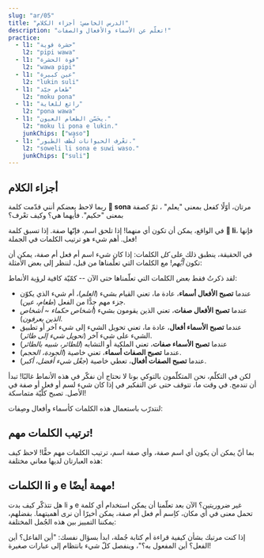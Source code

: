 ```yaml
---
slug: "ar/05"
title: "الدرس الخامس: أجزاء الكلام"
description: "تعلّم عن الأسماء والأفعال والصفات!"
practice:
  - l1: "حشرة قوية"
    l2: "pipi wawa"
  - l1: "قوة الحشرة"
    l2: "wawa pipi"
  - l1: "عين كبيرة"
    l2: "lukin suli"
  - l1: "طعام جيّد"
    l2: "moku pona"
  - l1: "رائع للغاية"
    l2: "pona wawa"
  - l1: "يحَسّن الطعام العيون."
    l2: "moku li pona e lukin."
    junkChips: ["waso"]
  - l1: "تعْرف الحيوانات لُطف الطيور."
    l2: "soweli li sona e suwi waso."
    junkChips: ["suli"]
---
```



## أجزاء الكلام

ربما لاحظ بعضكم أنني قدّمت كلمة **󱥡 sona** مرتان، أوّلًا كفعل بمعنى "يعلم" ، ثمّ كصفة بمعنى "حكيم". فأيهما هي؟ وكيف تعْرف؟

في الواقع، يمكن أن تكون أي منهما! إذا تلحق اسم، فإنّها صفة. إذا تسبق كلمة **󱤧 li**، فإنها فعل. أهم شيء هو ترتيب الكلمات في الجملة!

في الحقيقة، ينطبق ذلك على _كل_ الكلمات: إذا كان شيء اسم أم فعل أم صفة، يمكن أن تكون _أيُّهم_! مع الكلمات التي تعلّمناها من قبل، لننظر إلى بعض الأمثلة:

<List>
  <Word sl="lukin" m="اسم: عين؛ فعل: الرؤية، النظر" />
  <Word sl="moku" m="اسم: طعام؛ فعل: الأكل، الشرب" />
  <Word sl="sona" m="اسم: عِلم، حكمة؛ فعل: العلم، المعرفة؛ صفة: عليم، مثقّف، حكيم" />
  <Word sl="suli" m="اسم: حجم؛ فعل: جعْل شيء أكبر، التشديد؛ صفة: كبير، عظيم، مهم" />
  <Word sl="pona" m="اسم: جودة؛ فعل: جعْل شيء أفضل؛ صفة: جيّد" />
  <Word sl="waso" m="اسم: طائر؛ فعل: تحويل شيء إلى طائر؛ صفة: للطائر، شبيه بالطائر" />
</List>

لقد ذكرتُ فقط *بعض* الكلمات التي تعلّمناها حتى الآن -- كمّيّة كافية لرؤية الأنماط:
* عندما **تصبح الأفعال أسماء**، عادة ما، تعني القيام بشيء (*العلم*)، أم شيء الذي يكوّن جزء مهم جدًّا من الفعل (*طعام، عين*).
* عندما **تصبح الأفعال صفات**، تعني الذين يقومون بشيء (*أشخاص حكماء ~ أشخاص الذين يعرفون*).
* عندما **تصبح الأسماء أفعال**، عادة ما، تعني تحويل الشيء إلى شيء آخر أو تطبيق الشيء على شيء آخر (*تحويل شيء إلى طائر*).
* عندما **تصبح الأسماء صفات**، تعني الملكية أو التشابه (*للطائر، شبيه بالطائر*)
* عندما **تصبح الصفات أسماء**، تعني خاصية (*الجودة، الحجم*).
* عندما **تصبح الصفات أفعال**، تعطي خاصية (*جعْل شيء أفضل، أكبر*).

لكن في التكلّم، نحن المتكلّمون بالتوكي بونا لا نحتاج أن نفكّر في هذه الأنماط غالبًا! تبدأ أن تندمج. في وقت ما، تتوقف حتى عن التفكير في إذا كان شيء لسم أو فعل أو صفة في الأصل. تصبح كلّيّة متماسكة!

لنتدرّب باستعمال هذه الكلمات كأسماء وأفعال وصِفات:

<List>
  <Sentence sl="lukin li pona e sona." m="تُحسن العيون العلم." />
  <Sentence sl="moku li suli e pipi." m="يُكَبّر الطعام الحشرات." />
  <Sentence
    sl="moku li wawa e soweli lili."
    m="يُقَوّي الطعام الحيوان الصغير."
  />
</List>

## ترتيب الكلمات مهم!

بما أنّ يمكن أن يكون أي اسم صفة، وأي صفة اسم، ترتيب الكلمات مهم حقًّا! لاحظ كيف هذه العبارتان لديها معاني مختلفة:

<List>
  <Word sl="soweli suli" m="حيوان كبير" />
  <Word sl="suli soweli" m="حجم الحيوان" />
  <Sentence
    sl="soweli suli li sona e suli soweli."
    m="يعرف الحيوان الكبير حجم الحيوان."
  />
</List>

## الكلمات li و e مهمة أيضًا!

هل تتذكّر كيف بدت li و e غير ضروريتين؟ الآن بعد تعلّمنا أن يمكن استخدام أي كلمة تحمل معنى في أي مكان، كاِسم أم فعل أم صفة، يمكن أخيرًا أن نرى أهميتهما. بفضلهم، يمكننا التمييز بين هذه الجُمل المختلفة:

<List>
  <Word sl="soweli sona" m="حيوان حكيم" />
  <Word sl="sona pona" m="معرفة جيّدة؛ يعرف جيّدًا" />
  <Word sl="pona waso" m="جودة الطائر" />
  <Sentence
    sl="soweli sona li pona e waso."
    m="يساعد الحيوان الحكيم الطائر."
  />
  <Sentence
    sl="soweli li sona pona e waso."
    m="يعرف الحيوان الطائر جيّدًا."
  />
  <Sentence
    sl="soweli li sona e pona waso."
    m="يعرف الحيوان جودة الطائر."
  />
</List>
إذا كنت مرتبك بشأن كيفية قراءة أم كتابة جُملة، ابدأ بسؤال نفسك:
"أين الفاعل؟ أين الفعل؟ أين المفعول به؟"، وينفصل كلّ شيء
بانتظام إلى عبارات صغيرة!

<Practice exercises={frontmatter.practice} />
